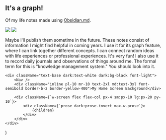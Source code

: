 
## It's a graph!

Of my life notes made using [Obsidian.md](https://obsidian.md/). 

![](/banner.png)
![](/banner-dark.png)

Maybe I'll publish them sometime in the future. These notes consist of information I might find helpful in coming years. I use it for its graph feature, where I can link together different concepts. I can connect random ideas with life experiences or professional experiences. It's very fun! I also use it to record daily journals and observations of things around me. The formal term for this is "knowledge management system." You should look into it. 


    <div className="text-base dark:text-white dark:bg-black font-light">
        <Nav />
        <div className="inline pl-10 mr-10 text-2xl md:text-3xl font-semibold border-b-2 border-yellow-400">My Home Screen Background</div>

        <div className={`w-screen flex flex-col px-4 sm:px-10 lg:px-20 py-10`}>
            <div className={`prose dark:prose-invert max-w-prose`}>
                {children}
            </div>
        </div>
    </div>
)